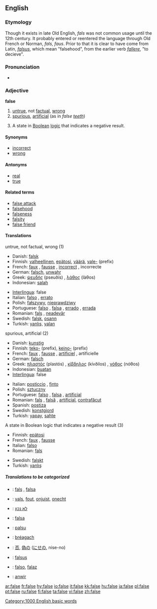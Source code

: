 ==English==

===Etymology===
Though it exists in late Old English, ''fals'' was not common usage until the 12th century.  It probably entered or reentered the language through Old French or Norman, ''fals, faus''. Prior to that it is clear to have come from Latin, ''[[falsus]]'', which mean "falsehood", from the earlier verb ''[[fallere]]'', "to decieve".

===Pronunciation===
*{{audio|en-us-false.ogg|Audio (US)}}

===Adjective===
'''false'''

# [[untrue]], not [[factual]], [[wrong]]
# [[spurious]], [[artificial]] (as in ''false [[tooth|teeth]]'')
# {{logic}} A state in [[Boolean]] [[logic]] that indicates a negative result.

====Synonyms====
*[[incorrect]]
*[[wrong]]

====Antonyms====
*[[real]]
*[[true]]

====Related terms====
*[[false attack]]
*[[falsehood]]
*[[falseness]]
*[[falsity]]
*[[false friend]]

====Translations====
;untrue, not factual, wrong (1)
{{top}}
*Danish: [[falsk]]
*Finnish: [[valheellinen]], [[epätosi]], [[väärä]], [[vale-]] (prefix)
*French: [[faux]] {{m}}, [[fausse]] {{f}}, [[incorrect]] {{m}}, incorrecte {{f}}
*German: [[falsch]], [[unwahr]]
*Greek: [[ψευδής]] (pseuðís) {{m}}, [[λάθος]] (làθos) {{n}}
*Indonesian: [[salah]]
{{mid}}
*[[Interlingua]]: false
*Italian: [[falso]] {{m}}, [[errato]] {{m}}
*Polish: [[fałszywy]], [[nieprawdziwy]]
*Portuguese: [[falso]] {{m}}, [[falsa]] {{f}}, [[errado]] {{m}}, [[errada]] {{f}}
*Romanian: [[fals]] {{n}}, [[neadevăr]] {{n}}
*Swedish: [[falsk]], [[osann]]
*Turkish: [[yanlış]], [[yalan]]
{{bottom}}

;spurious, artificial (2)
{{top}}
*Danish: [[kunstig]]
*Finnish: [[teko-]] (prefix), [[keino-]] (prefix)
*French: [[faux]] {{m}}, [[fausse]] {{f}}, [[artificiel]] {{m}}, artificielle {{f}}
*German: [[falsch]]
*Greek: [[πλαστός]] (plastós) {{m}}, [[κίβδηλος]] (kívðilos) {{m}}, [[νόθος]] (nóθos) {{m}}
*Indonesian: [[buat|buatan]]
*[[Interlingua]]: false
{{mid}}
*Italian: [[posticcio]] {{m}}, [[finto]] {{m}}
*Polish: [[sztuczny]]
*Portuguese: [[falso]] {{m}}, [[falsa]] {{f}}, [[artificial]]
*Romanian: [[fals]] {{m}}, [[falsă]] {{f}}, [[artificial]], [[contrafăcut]]
*Spanish: [[postiza]]
*Swedish: [[konstgjord]]
*Turkish: [[yapay]], [[sahte]]
{{bottom}}

;A state in Boolean logic that indicates a negative result (3)
{{top}}
*Finnish: [[epätosi]]
*French: [[faux]] {{m}}, [[fausse]] {{f}}
*Italian: [[falso]] {{m}}
*Romanian: [[fals]] {{n}}
{{mid}}
*Swedish: [[falskt]]
*Turkish: [[yanlış]]
{{bottom}}

=====Translations to be categorized=====
{{checktrans}}
{{top}}
*{{ttbc|Catalan}}: [[fals]] {{m}}, [[falsa]] {{f}}
*{{ttbc|Dutch}}: [[vals]], [[fout]], [[onjuist]], [[onecht]]
*{{ttbc|Hebrew}}: [[לא נכון]]
*{{ttbc|Ido}}: [[falsa]]
*{{ttbc|Indonesian}}: [[palsu]]
*{{ttbc|Irish}}: [[bréagach]]
{{mid}}
*{{ttbc|Japanese}}: [[否]], [[偽]]の ([[にせ]]の, nise-no)
*{{ttbc|Latin}}: [[falsus]]
*{{ttbc|Spanish}}: [[falso]], [[falaz]]
*{{ttbc|Welsh}}: [[anwir]]
{{bottom}}

[[Category:1000 English basic words]]

[[ar:false]]
[[fr:false]]
[[hy:false]]
[[io:false]]
[[it:false]]
[[kk:false]]
[[hu:false]]
[[ja:false]]
[[pl:false]]
[[pt:false]]
[[ru:false]]
[[fi:false]]
[[ta:false]]
[[vi:false]]
[[zh:false]]